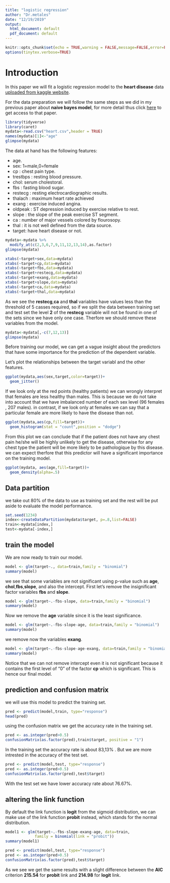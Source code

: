 ---
title: "logistic regression"
author: "Dr.metales"
date: "12/19/2019"
output:
  html_document: default
  pdf_document: default
---

```{r setup, include=FALSE}
knitr::opts_chunk$set(echo = TRUE,warning = FALSE,message=FALSE,error=FALSE)
options(tinytex.verbose=TRUE)
```


# Introduction

In this paper we will fit a logistic regression model to the **heart disease** data [uploaded from kaggle website](https://www.kaggle.com/johnsmith88/heart-disease-dataset).

For the data preparation we will follow the same steps as we did in my previous paper about **naive bayes model**, for more detail thus click [here](https://github.com/Metalesaek/naive-bayes-model) to get access to that paper.   

```{r}
library(tidyverse)
library(caret)
mydata<-read.csv("heart.csv",header = TRUE)
names(mydata)[1]<-"age"
glimpse(mydata)
```
The data at hand has the following features:

* age.
* sex: 1=male,0=female
* cp : chest pain type.
* trestbps :  resting blood pressure.
* chol: serum cholestoral.
* fbs : fasting blood sugar.
* restecg : resting electrocardiographic results.
* thalach : maximum heart rate achieved
* exang : exercise induced angina. 
* oldpeak : ST depression induced by exercise relative to rest.
* slope : the slope of the peak exercise ST segment.
* ca : number of major vessels colored by flourosopy.
* thal : it is not well defined from the data source.
* target: have heart disease or not.


```{r}
mydata<-mydata %>%
  modify_at(c(2,3,6,7,9,11,12,13,14),as.factor)
glimpse(mydata)

```


```{r}
xtabs(~target+sex,data=mydata)
xtabs(~target+cp,data=mydata)
xtabs(~target+fbs,data=mydata)
xtabs(~target+restecg,data=mydata)
xtabs(~target+exang,data=mydata)
xtabs(~target+slope,data=mydata)
xtabs(~target+ca,data=mydata)
xtabs(~target+thal,data=mydata)
```

As we see the **restecg**,**ca** and **thal** variables have values less than the threshold of 5 casses required, so if we split the data between training set and test set the level **2** of the **restecg** variable will not be found in one of the sets since we have only one case. Therfore we should remove these variables from the model.

```{r}
mydata<-mydata[,-c(7,12,13)]
glimpse(mydata)
```

Before training our model, we can get a vague insight about the predictors that have some importance for the prediction of the dependent variable.  

Let's plot the relationships between the target variabl and the other features.


```{r}
ggplot(mydata,aes(sex,target,color=target))+
  geom_jitter()
```


If we look only at the red points (healthy patients) we can wrongly interpret that females are less healthy than males. This is because we do not take into account that we have imbalanced number of each sex level (96 females , 207 males). in contrast, if we look only at females we can say that a particular female are more likely to have the disease than not.      



```{r}
ggplot(mydata,aes(cp,fill=target))+
  geom_histogram(stat = "count",position = "dodge")
```



From this plot we can conclude that if the patient does not have any chest pain he/she will be highly unlikely to get the disease, otherwise for any chest type the patient will be more likely to be pathologique by this disease. we can expect therfore that this predictor will have a significant importance on the training model.

```{r}
ggplot(mydata, aes(age,fill=target))+
  geom_density(alpha=.5)
```


## Data partition


we take out 80% of the data to use as training set and the rest will be put aside to evaluate the model performance.  


```{r}
set.seed(1234)
index<-createDataPartition(mydata$target, p=.8,list=FALSE)
train<-mydata[index,]
test<-mydata[-index,]
```


## train the model 

We are now ready to train our model.


```{r}
model <- glm(target~., data=train,family = "binomial")
summary(model)
```

we see that some variables are not significant using p-value such as **age**, **chol**,**fbs**,**slope**, and also the intercept. First let's remove the insignificant factor variables **fbs** and **slope**.

```{r}
model <- glm(target~.-fbs-slope, data=train,family = "binomial")
summary(model)

```

Now we remove the **age** variable since it is the least significance.


```{r}
model <- glm(target~.-fbs-slope-age, data=train,family = "binomial")
summary(model)
```

we remove now the variables **exang**.


```{r}
model <- glm(target~.-fbs-slope-age-exang, data=train,family = "binomial")
summary(model)

```


Notice that we can not remove intercept even it is not significant because it contains the first level of "0" of the factor **cp** which is significant. This is hence our final model.

##  prediction and confusion matrix

we will use this model to predict the training set.

```{r}
pred <- predict(model,train, type="response")
head(pred)
```

using the confusion matrix we get the accuracy rate in the training set.


```{r}
pred <- as.integer(pred>0.5)
confusionMatrix(as.factor(pred),train$target, positive = "1")
```

In the training set the accuracy rate is about 83,13% . But we are more  intrested in the accuracy of the test set.  


```{r}
pred <- predict(model,test, type="response")
pred <- as.integer(pred>0.5)
confusionMatrix(as.factor(pred),test$target)
```
 
With the test set we have lower accuracy rate about 76.67%. 

## altering the link function

By default the link function is **logit** from the sigmoid distribution, we can make use of the link function **probit** instead, which stands for the normal distribution.  

```{r}
model1 <- glm(target~.-fbs-slope-exang-age, data=train,
             family = binomial(link = "probit"))
summary(model1)

```


```{r}
pred <- predict(model,test, type="response")
pred <- as.integer(pred>0.5)
confusionMatrix(as.factor(pred),test$target)
```

As we see we get the same results with a slight difference between the **AIC** criterion **215.54** for **probit** link and **214.98** for **logit** link.